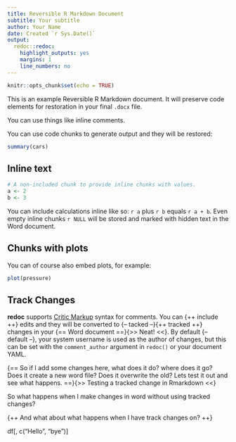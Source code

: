 ```yaml
---
title: Reversible R Markdown Document
subtitle: Your subtitle
author: Your Name
date: Created `r Sys.Date()`
output:
  redoc::redoc:
    highlight_outputs: yes
    margins: 1
    line_numbers: no
---
```


```r
knitr::opts_chunk$set(echo = TRUE)
```

This is an example Reversible R Markdown document. It will preserve code
elements for restoration in your final `.docx` file.

You can use things like inline <!--- an HTML comment ---> comments.

You can use code chunks to generate output and they will be restored:

```r
summary(cars)
```

Inline text
-----------

```r
# A non-included chunk to provide inline chunks with values.
a <- 2
b <- 3
```

You can include calculations inline like so: `r a` plus
`r b` equals `r a + b`. Even empty inline
chunks `r NULL` will be stored and marked with hidden text in
the Word document.

Chunks with plots
-----------------

You can of course also embed plots, for example:

```r
plot(pressure)
```

Track Changes
-------------

**redoc** supports [Critic Markup](http://criticmarkup.com/users-guide.php)
syntax for comments. You can {++ include ++} edits and they will be converted to
{-- tacked --}{++ tracked ++} changes in your {==  Word document
 ==}{>> Neat! <<}. By default {-- default --}, your system username is used as
the author of changes, but this can be set with the `comment_author` argument in
`redoc()` or your document YAML.

{==  So if I add some changes here, what does it do? where does it go? Does it
create a new word file? Does it overwrite the old? Lets test it out and see what
happens.  ==}{>> Testing a tracked change in Rmarkdown <<}

So what happens when I make changes in word without using tracked
changes?[]{.paragraph-insertion author="Custer, James"
date="2019-06-21T10:29:00Z"}

[]{.paragraph-insertion author="Custer, James" date="2019-06-21T10:29:00Z"}

{++ And what about what happens when I have track changes on? ++}


df[, c("Hello", "bye")]